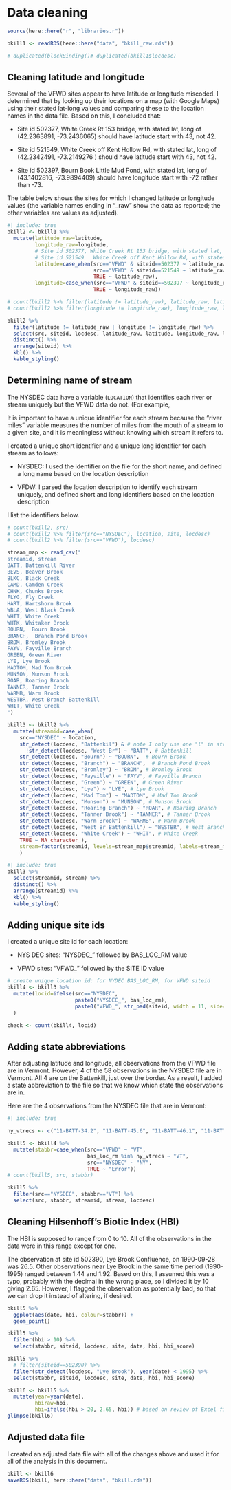 # Data cleaning

```r
source(here::here("r", "libraries.r"))

bkill1 <- readRDS(here::here("data", "bkill_raw.rds"))

# duplicated(blockBinding()# duplicated(bkill1$locdesc)
```

## Cleaning latitude and longitude

Several of the VFWD sites appear to have latitude or longitude miscoded. I determined that by looking up their locations on a map (with Google Maps) using their stated lat-long values and comparing these to the location names in the data file. Based on this, I concluded that:

-   Site id 502377, White Creek Rt 153 bridge, with stated lat, long of (42.2363891, -73.2436065) should have latitude start with 43, not 42.

-   Site id 521549, White Creek off Kent Hollow Rd, with stated lat, long of (42.2342491, -73.2149276 ) should have latitude start with 43, not 42.

-   Site id 502397, Bourn Book Little Mud Pond, with stated lat, long of (43.1402816, -73.9894409) should have longitude start with -72 rather than -73.

The table below shows the sites for which I changed latitude or longitude values (the variable names ending in "\_raw" show the data as reported; the other variables are values as adjusted).

```r
#| include: true
bkill2 <- bkill1 %>%
  mutate(latitude_raw=latitude,
         longitude_raw=longitude,
         # Site id 502377, White Creek Rt 153 bridge, with stated lat, long of (42.2363891,	-73.2436065) should have latitude start with 43, not 42
         # Site id 521549	White Creek off Kent Hollow Rd, with stated lat, long of (42.2342491,	-73.2149276) should have latitude start with 43, not 42
         latitude=case_when(src=="VFWD" & siteid==502377 ~ latitude_raw + 1,
                            src=="VFWD" & siteid==521549 ~ latitude_raw + 1,
                            TRUE ~ latitude_raw),
         longitude=case_when(src=="VFWD" & siteid==502397 ~ longitude_raw + 1,
                            TRUE ~ longitude_raw))

# count(bkill2 %>% filter(latitude != latitude_raw), latitude_raw, latitude)
# count(bkill2 %>% filter(longitude != longitude_raw), longitude_raw, longitude)

bkill2 %>%
  filter(latitude != latitude_raw | longitude != longitude_raw) %>%
  select(src, siteid, locdesc, latitude_raw, latitude, longitude_raw, longitude) %>%
  distinct() %>%
  arrange(siteid) %>%
  kbl() %>%
  kable_styling()

```

## Determining name of stream

The NYSDEC data have a variable (`LOCATION`) that identifies each river or stream uniquely but the VFWD data do not. (For example,

It is important to have a unique identifier for each stream because the "river miles" variable measures the number of miles from the mouth of a stream to a given site, and it is meaningless without knowing which stream it refers to.

I created a unique short identifier and a unique long identifier for each stream as follows:

-   NYSDEC: I used the identifier on the file for the short name, and defined a long name based on the location description

-   VFDW: I parsed the location description to identify each stream uniquely, and defined short and long identifiers based on the location description

I list the identifiers below.

```r
# count(bkill2, src)
# count(bkill2 %>% filter(src=="NYSDEC"), location, site, locdesc)
# count(bkill2 %>% filter(src=="VFWD"), locdesc)

stream_map <- read_csv("
streamid, stream
BATT, Battenkill River
BEVS, Beaver Brook       
BLKC, Black Creek        
CAMD, Camden Creek
CHNK, Chunks Brook       
FLYG, Fly Creek          
HART, Hartshorn Brook    
WBLA, West Black Creek   
WHIT, White Creek        
WHTK, Whitaker Brook
BOURN,  Bourn Brook
BRANCH,  Branch Pond Brook
BROM, Bromley Brook
FAYV, Fayville Branch 
GREEN, Green River
LYE, Lye Brook
MADTOM, Mad Tom Brook
MUNSON, Munson Brook
ROAR, Roaring Branch
TANNER, Tanner Brook
WARMB, Warm Brook
WESTBR, West Branch Battenkill
WHIT, White Creek  
")

bkill3 <- bkill2 %>%
  mutate(streamid=case_when(
    src=="NYSDEC" ~ location,
    str_detect(locdesc, "Battenkil") & # note I only use one "l" in str_detect
      !str_detect(locdesc, "West Br") ~ "BATT", # Battenkill
    str_detect(locdesc, "Bourn") ~ "BOURN",  # Bourn Brook
    str_detect(locdesc, "Branch") ~ "BRANCH",  # Branch Pond Brook
    str_detect(locdesc, "Bromley") ~ "BROM", # Bromley Brook
    str_detect(locdesc, "Fayville") ~ "FAYV", # Fayville Branch 
    str_detect(locdesc, "Green") ~ "GREEN", # Green River
    str_detect(locdesc, "Lye") ~ "LYE", # Lye Brook
    str_detect(locdesc, "Mad Tom") ~ "MADTOM", # Mad Tom Brook
    str_detect(locdesc, "Munson") ~ "MUNSON", # Munson Brook
    str_detect(locdesc, "Roaring Branch") ~ "ROAR", # Roaring Branch
    str_detect(locdesc, "Tanner Brook") ~ "TANNER", # Tanner Brook
    str_detect(locdesc, "Warm Brook") ~ "WARMB", # Warm Brook
    str_detect(locdesc, "West Br Battenkill") ~ "WESTBR", # West Branch Battenkill
    str_detect(locdesc, "White Creek") ~ "WHIT", # White Creek
    TRUE ~ NA_character_),
    stream=factor(streamid, levels=stream_map$streamid, labels=stream_map$stream)
    )

```

```r
#| include: true
bkill3 %>%
  select(streamid, stream) %>%
  distinct() %>%
  arrange(streamid) %>%
  kbl() %>%
  kable_styling()
```

## Adding unique site ids

I created a unique site id for each location:

-   NYS DEC sites: "NYSDEC\_" followed by BAS_LOC_RM value

-   VFWD sites: "VFWD\_" followed by the SITE ID value

```r
# create unique location id: for NYDEC BAS_LOC_RM, for VFWD siteid
bkill4 <- bkill3 %>%
  mutate(locid=ifelse(src=="NYSDEC", 
                      paste0("NYSDEC_", bas_loc_rm),
                      paste0("VFWD_", str_pad(siteid, width = 11, side="left", pad="0")))  # up to 6 digits
  )

check <- count(bkill4, locid)

```

## Adding state abbreviations

After adjusting latitude and longitude, all observations from the VFWD file are in Vermont. However, 4 of the 58 observations in the NYSDEC file are in Vermont. All 4 are on the Battenkill, just over the border. As a result, I added a state abbreviation to the file so that we know which state the observations are in.

Here are the 4 observations from the NYSDEC file that are in Vermont:

```r
#| include: true

ny_vtrecs <- c("11-BATT-34.2", "11-BATT-45.6", "11-BATT-46.1", "11-BATT-46.8")  # BAS_LOC_RM

bkill5 <- bkill4 %>%
  mutate(stabbr=case_when(src=="VFWD" ~ "VT",
                          bas_loc_rm %in% ny_vtrecs ~ "VT",
                          src=="NYSDEC" ~ "NY",
                          TRUE ~ "Error"))
# count(bkill5, src, stabbr)  

bkill5 %>%
  filter(src=="NYSDEC", stabbr=="VT") %>%
  select(src, stabbr, streamid, stream, locdesc)

```

## Cleaning Hilsenhoff's Biotic Index (HBI)

The HBI is supposed to range from 0 to 10. All of the observations in the data were in this range except for one.

The observation at site id 502390, Lye Brook Confluence, on 1990-09-28 was 26.5. Other observations near Lye Brook in the same time period (1990-1995) ranged between 1.44 and 1.92. Based on this, I assumed this was a typo, probably with the decimal in the wrong place, so I divided it by 10 giving 2.65. However, I flagged the observation as potentially bad, so that we can drop it instead of altering, if desired.

```r

bkill5 %>%
  ggplot(aes(date, hbi, colour=stabbr)) +
  geom_point()

bkill5 %>%
  filter(hbi > 10) %>%
  select(stabbr, siteid, locdesc, site, date, hbi, hbi_score)

bkill5 %>%
  # filter(siteid==502390) %>%
  filter(str_detect(locdesc, "Lye Brook"), year(date) < 1995) %>%
  select(stabbr, siteid, locdesc, site, date, hbi, hbi_score)

bkill6 <- bkill5 %>%
  mutate(year=year(date),
         hbiraw=hbi,
         hbi=ifelse(hbi > 20, 2.65, hbi)) # based on review of Excel file
glimpse(bkill6)


```

## Adjusted data file

I created an adjusted data file with all of the changes above and used it for all of the analysis in this document.

```r

bkill <- bkill6
saveRDS(bkill, here::here("data", "bkill.rds"))


```
